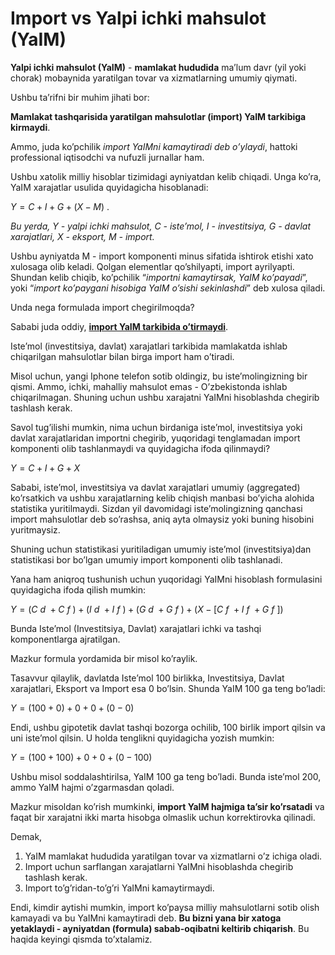# Import vs Yalpi ichki mahsulot (YaIM) {.unnumbered}

**Yalpi ichki mahsulot (YaIM)** - **mamlakat hududida** ma'lum davr (yil yoki chorak) mobaynida yaratilgan tovar va xizmatlarning umumiy qiymati.

Ushbu ta'rifni bir muhim jihati bor:

| **Mamlakat tashqarisida yaratilgan mahsulotlar (import) YaIM tarkibiga kirmaydi**.

Ammo, juda ko'pchilik *import YaIMni kamaytiradi deb o'ylaydi*, hattoki professional iqtisodchi va nufuzli jurnallar ham.

Ushbu xatolik milliy hisoblar tizimidagi ayniyatdan kelib chiqadi. Unga ko'ra, YaIM xarajatlar usulida quyidagicha hisoblanadi:

$Y = C + I + G+(X-M)$ .

::: aside
*Bu yerda, Y - yalpi ichki mahsulot, C - iste'mol, I - investitsiya, G - davlat xarajatlari, X - eksport, M - import.*
:::

Ushbu ayniyatda M - import komponenti minus sifatida ishtirok etishi xato xulosaga olib keladi. Qolgan elementlar qo'shilyapti, import ayrilyapti. Shundan kelib chiqib, ko'pchilik "*importni kamaytirsak, YaIM ko'payadi*", yoki "*import ko'paygani hisobiga YaIM o'sishi sekinlashdi*" deb xulosa qiladi.

Unda nega formulada import chegirilmoqda?

Sababi juda oddiy, [**import YaIM tarkibida o'tirmaydi**]{.underline}.

Iste'mol (investitsiya, davlat) xarajatlari tarkibida mamlakatda ishlab chiqarilgan mahsulotlar bilan birga import ham o'tiradi.

Misol uchun, yangi Iphone telefon sotib oldingiz, bu iste'molingizning bir qismi. Ammo, ichki, mahalliy mahsulot emas - O'zbekistonda ishlab chiqarilmagan. Shuning uchun ushbu xarajatni YaIMni hisoblashda chegirib tashlash kerak.

Savol tug'ilishi mumkin, nima uchun birdaniga iste'mol, investitsiya yoki davlat xarajatlaridan importni chegirib, yuqoridagi tenglamadan import komponenti olib tashlanmaydi va quyidagicha ifoda qilinmaydi?

$Y = C + I + G+X$

Sababi, iste'mol, investitsiya va davlat xarajatlari umumiy (aggregated) ko'rsatkich va ushbu xarajatlarning kelib chiqish manbasi bo'yicha alohida statistika yuritilmaydi. Sizdan yil davomidagi iste'molingizning qanchasi import mahsulotlar deb so'rashsa, aniq ayta olmaysiz yoki buning hisobini yuritmaysiz.

Shuning uchun statistikasi yuritiladigan umumiy iste'mol (investitsiya)dan statistikasi bor bo'lgan umumiy import komponenti olib tashlanadi.

Yana ham aniqroq tushunish uchun yuqoridagi YaIMni hisoblash formulasini quyidagicha ifoda qilish mumkin:

$Y = (C~d~ + C~f~ ) + (I~d~ + I~f~) + (G~d~ + G~f~) +(X- [C~f~ +I~f~ + G~f~])$

Bunda Iste'mol (Investitsiya, Davlat) xarajatlari ichki va tashqi komponentlarga ajratilgan.

Mazkur formula yordamida bir misol ko'raylik.

Tasavvur qilaylik, davlatda Iste'mol 100 birlikka, Investitsiya, Davlat xarajatlari, Eksport va Import esa 0 bo'lsin. Shunda YaIM 100 ga teng bo'ladi:

$Y = (100+0) + 0 + 0 + (0-0)$

Endi, ushbu gipotetik davlat tashqi bozorga ochilib, 100 birlik import qilsin va uni iste'mol qilsin. U holda tenglikni quyidagicha yozish mumkin:

$Y = (100+100) + 0 + 0 + (0-100)$

Ushbu misol soddalashtirilsa, YaIM 100 ga teng bo'ladi. Bunda iste'mol 200, ammo YaIM hajmi o'zgarmasdan qoladi.

Mazkur misoldan ko'rish mumkinki, **import YaIM hajmiga ta'sir ko'rsatadi** va faqat bir xarajatni ikki marta hisobga olmaslik uchun korrektirovka qilinadi.

Demak,

1.  YaIM mamlakat hududida yaratilgan tovar va xizmatlarni o'z ichiga oladi.
2.  Import uchun sarflangan xarajatlarni YaIMni hisoblashda chegirib tashlash kerak.
3.  Import to'g'ridan-to'g'ri YaIMni kamaytirmaydi.

Endi, kimdir aytishi mumkin, import ko'paysa milliy mahsulotlarni sotib olish kamayadi va bu YaIMni kamaytiradi deb. **Bu bizni yana bir xatoga yetaklaydi - ayniyatdan (formula) sabab-oqibatni keltirib chiqarish**. Bu haqida keyingi qismda to'xtalamiz.
